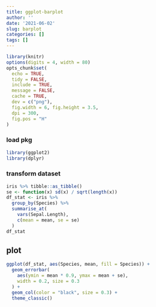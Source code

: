```yaml
---
title: ggplot-barplot
author: ''
date: '2021-06-02'
slug: barplot
categories: []
tags: []
---
```



```r
library(knitr)
options(digits = 4, width = 80)
opts_chunk$set(
  echo = TRUE,
  tidy = FALSE,
  include = TRUE,
  message = FALSE,
  cache = TRUE,
  dev = c("png"),
  fig.width = 6, fig.height = 3.5,
  dpi = 300,
  fig.pos = "H"
)
```

### load pkg
```r
library(ggplot2)
library(dplyr)
```

### transform dataset
```r
iris %>% tibble::as_tibble()
se <- function(x) sd(x) / sqrt(length(x))
df_stat <- iris %>%
  group_by(Species) %>%
  summarise_at(
    vars(Sepal.Length),
    c(mean = mean, se = se)
  )
df_stat
```

## plot
```r
ggplot(df_stat, aes(Species, mean, fill = Species)) +
  geom_errorbar(
    aes(ymin = mean * 0.9, ymax = mean + se),
    width = 0.2, size = 0.3
  ) +
  geom_col(color = "black", size = 0.3) +
  theme_classic()
```